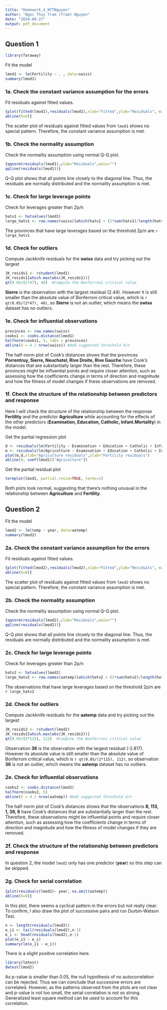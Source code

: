 ```yaml
---
title: "Homework_4_NTTNguyen"
author: "Ngoc Thuy Tram (Tram) Nguyen"
date: "2024-09-27"
output: pdf_document
---
```


## Question 1

```r
library(faraway)
```
Fit the model
```r
lmod1 <- lm(Fertility ~ . , data=swiss) 
summary(lmod1)
```

### 1a. Check the constant variance assumption for the errors
Fit residuals against fitted values.
```r
{plot(fitted(lmod1),residuals(lmod1),xlab="Fitted",ylab="Residuals", main="Residuals vs Fitted")
abline(h=0)}
```
The scatter plot of residuals against fitted values from `lmod1` shows no special pattern. Therefore, the constant variance assumption is met.

### 1b. Check the normality assumption 
Check the normality assumption using normal Q-Q plot.
```r
{qqnorm(residuals(lmod1),ylab="Residuals",main="")
qqline(residuals(lmod1))}
```
Q-Q plot shows that all points line closely to the diagonal line. Thus, the residuals are normally distributed and the normality assumption is met.

### 1c. Check for large leverage points
Check for leverages greater than 2p/n
```r
hatv1 <- hatvalues(lmod1)
large_hatv1 <- row.names(swiss)[which(hatv1 > (2*sum(hatv1)/length(hatv1)))] #Detect which Province(s) with hatv >2p/n
```
The provinces that have large leverages based on the threshold 2p/n are `r large_hatv1`

### 1d. Check for outliers
Compute Jackknife residuals for the **swiss** data and try picking out the largest
```r
JK_resids1 <- rstudent(lmod1)
JK_resids1[which.max(abs(JK_resids1))]
qt(0.05/(2*47), 40)  #Compute the Bonferroni critical value
```

**Sierre** is the observation with the largest residual (2.44). However it is still smaller than the absolute value of Bonferroni critical value, which is `r qt(0.05/(2*47), 40)`, so **Sierre** is not an outlier, which means the **swiss** dataset has no outliers.


### 1e. Check for influential observations
```r
provinces <- row.names(swiss)
cooks1 <- cooks.distance(lmod1)
halfnorm(cooks1, 5, labs = provinces)
abline(h = 4 / nrow(swiss)) #Add suggested threshold 4/n
```
The half-norm plot of Cook's distances shows that the provinces **Porrentruy, Sierre, Neuchatel, Rive Droite, Rive Gauche** have Cook's distances that are substantially larger than the rest. Therefore, these provinces might be influential points and require closer attention, such as assessing how the coefficients change in terms of direction and magnitude and how the fitness of model changes if these observations are removed. 

### 1f. Check the structure of the relationship between predictors and response
Here I will check the structure of the relationship between the response **Fertility** and the predictor **Agriculture** while accounting for the effects of the other predictors (**Examination, Education, Catholic, Infant.Mortality**) in the model.

Get the partial regression plot
```r
d <- residuals(lm(Fertility ~ Examination + Education + Catholic + Infant.Mortality, swiss))
m <- residuals(lm(Agriculture ~ Examination + Education + Catholic + Infant.Mortality, swiss))
plot(m,d,xlab="Agriculture residuals",ylab="Fertility residuals")
abline(0, coef(lmod1)["Agriculture"])
```

Get the partial residual plot
```r
termplot(lmod1, partial.resid=TRUE, terms=1)
```
Both plots look normal, suggesting that there's nothing unusual in the relationship between **Agriculture** and **Fertility**.


## Question 2
Fit the model
```r
lmod2 <- lm(temp ~ year, data=aatemp) 
summary(lmod2)
```

### 2a. Check the constant variance assumption for the errors
Fit residuals against fitted values.
```r
{plot(fitted(lmod2),residuals(lmod2),xlab="Fitted",ylab="Residuals", main="Residuals vs Fitted")
abline(h=0)}
```
The scatter plot of residuals against fitted values from `lmod2` shows no special pattern. Therefore, the constant variance assumption is met.

### 2b. Check the normality assumption 
Check the normality assumption using normal Q-Q plot.
```r
{qqnorm(residuals(lmod2),ylab="Residuals",main="")
qqline(residuals(lmod2))}
```
Q-Q plot shows that all points line closely to the diagonal line. Thus, the residuals are normally distributed and the normality assumption is met.

### 2c. Check for large leverage points
Check for leverages greater than 2p/n
```r
hatv2 <- hatvalues(lmod2)
large_hatv2 <- row.names(aatemp)[which(hatv2 > (2*sum(hatv2)/length(hatv2)))] #Detect which observation(s) with hatv >2p/n
```
The observations that have large leverages based on the threshold 2p/n are `r large_hatv2`

### 2d. Check for outliers
Compute Jackknife residuals for the **aatemp** data and try picking out the largest
```r
JK_resids2 <- rstudent(lmod2)
JK_resids2[which.max(abs(JK_resids2))]
qt(0.05/(2*115), 112)  #Compute the Bonferroni critical value
```

Observation **36** is the observation with the largest residual (-2.817). However its absolute value is still smaller than the absolute value of Bonferroni critical value, which is `r qt(0.05/(2*115), 112)`, so observation **36** is not an outlier, which means the **aatemp** dataset has no outliers.

### 2e. Check for influential observations

```r
cooks2 <- cooks.distance(lmod2)
halfnorm(cooks2, 5)
abline(h = 4 / nrow(aatemp)) #Add suggested threshold 4/n
```
The half-norm plot of Cook's distances shows that the observations **8, 113, 1, 36, 6** have Cook's distances that are substantially larger than the rest. Therefore, these observations might be influential points and require closer attention, such as assessing how the coefficients change in terms of direction and magnitude and how the fitness of model changes if they are removed. 

### 2f. Check the structure of the relationship between predictors and response
In question 2, the model `lmod2` only has one predictor (**year**) so this step can be skipped.

### 2g. Check for serial correlation
```r
{plot(residuals(lmod2)~ year, na.omit(aatemp))
abline(h=0)}
```
In this plot, there seems a cyclical pattern in the errors but not really clear. To confirm, I also draw the plot of successive pairs and run Durbin-Watson Test.

```r
n <- length(residuals(lmod2))
e_i1 <- tail(residuals(lmod2),n-1)
e_i <- head(residuals(lmod2),n-1)
plot(e_i1 ~ e_i)
summary(lm(e_i1 ~ e_i))
```
There is a slight positive correlation here.

```r
library(lmtest) 
dwtest(lmod2)
```
As p-value is smaller than 0.05, the null hypothesis of no autocorrelation can be rejected. Thus we can conclude that successive errors are correlated. However, as the patterns observed from the plots are not clear and p-value is not too small, the serial correlation is not so strong. Generalized least square method can be used to account for this correlation.